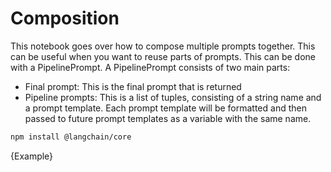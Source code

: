# Composition

This notebook goes over how to compose multiple prompts together. This can be useful when you want to reuse parts of prompts. This can be done with a PipelinePrompt. A PipelinePrompt consists of two main parts:

- Final prompt: This is the final prompt that is returned
- Pipeline prompts: This is a list of tuples, consisting of a string name and a prompt template. Each prompt template will be formatted and then passed to future prompt templates as a variable with the same name.



<IntegrationInstallTooltip></IntegrationInstallTooltip>

```bash npm2yarn
npm install @langchain/core
```

<CodeBlock language="typescript">{Example}</CodeBlock>

